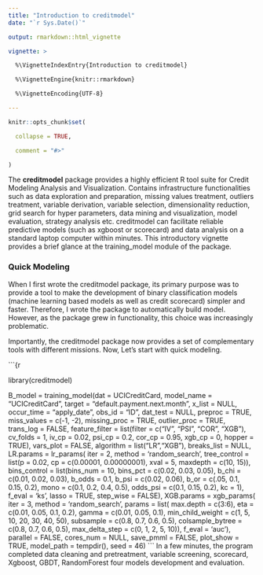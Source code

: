 ---
title: "Introduction to creditmodel"
date: "`r Sys.Date()`"

output: rmarkdown::html_vignette

vignette: >

  %\VignetteIndexEntry{Introduction to creditmodel}

  %\VignetteEngine{knitr::rmarkdown}

  %\VignetteEncoding{UTF-8}

---



```{r setup, include = FALSE}

knitr::opts_chunk$set(

  collapse = TRUE,

  comment = "#>"

)

```

The **creditmodel** package provides a highly efficient R tool suite for Credit Modeling Analysis and Visualization. Contains infrastructure functionalities such as data exploration and preparation, missing values treatment, outliers treatment, variable derivation, variable selection, dimensionality reduction, grid search for hyper parameters, data mining and visualization, model evaluation, strategy analysis etc. 
creditmodel can facilitate reliable predictive models (such as xgboost or scorecard) and data analysis on a standard laptop computer within minutes.
This introductory vignette provides a brief glance at the training_model module of the package.

### Quick Modeling

When I first wrote the creditmodel package, its primary purpose was to provide a tool to make the development of binary classification models (machine learning based models as well as credit scorecard) simpler and faster. Therefore, I wrote the package to automatically build model. However, as the package grew in functionality, this choice was increasingly problematic.

Importantly, the creditmodel package now provides a set of complementary tools with different missions.
Now, Let's start with quick modeling.

```{r 

library(creditmodel)

B_model = training_model(dat = UCICreditCard,
                         model_name = "UCICreditCard",
                         target = "default.payment.next.month",
                         x_list = NULL,
                         occur_time = "apply_date",
                         obs_id = "ID",
                         dat_test = NULL,
                         preproc = TRUE,
                         miss_values = c(-1, -2),
                         missing_proc = TRUE,
                         outlier_proc = TRUE,
                         trans_log = FALSE,
                         feature_filter = list(filter = c("IV", "PSI", "COR", "XGB"),
                                               cv_folds = 1,
                                               iv_cp = 0.02,
                                               psi_cp = 0.2,
                                               cor_cp = 0.95,
                                               xgb_cp = 0,
                                               hopper = TRUE),
                         vars_plot = FALSE,
                         algorithm = list("LR","XGB"),
                         breaks_list = NULL,
                         LR.params = lr_params(
                           iter = 2,
                           method = 'random_search',
                           tree_control = list(p = 0.02,
                                               cp = c(0.00001, 0.00000001),
                                               xval = 5,
                                               maxdepth = c(10, 15)),
                           bins_control = list(bins_num = 10,
                                               bins_pct = c(0.02, 0.03, 0.05),
                                               b_chi = c(0.01, 0.02, 0.03),
                                               b_odds = 0.1,
                                               b_psi = c(0.02, 0.06),
                                               b_or = c(.05, 0.1, 0.15, 0.2),
                                               mono = c(0.1, 0.2, 0.4, 0.5),
                                               odds_psi = c(0.1, 0.15, 0.2),
                                               kc = 1),
                           f_eval = 'ks',
                           lasso = TRUE,
                           step_wise = FALSE),
                         XGB.params = xgb_params(
                           iter = 3,
                           method = 'random_search',
                           params = list(
                             max.depth = c(3:6),
                             eta = c(0.01, 0.05, 0.1, 0.2),
                             gamma = c(0.01, 0.05, 0.1),
                             min_child_weight = c(1, 5, 10, 20, 30, 40, 50),
                             subsample = c(0.8, 0.7, 0.6, 0.5),
                             colsample_bytree = c(0.8, 0.7, 0.6, 0.5),
                             max_delta_step = c(0, 1, 2, 5, 10)),
                           f_eval = 'auc'),
                         parallel = FALSE,
                         cores_num = NULL,
                         save_pmml = FALSE,
                         plot_show = TRUE,
                         model_path = tempdir(),
                         seed = 46)
```
In a few minutes, the program completed data cleaning and pretreatment, variable screening, scorecard, Xgboost, GBDT, RandomForest four models development and evaluation.
